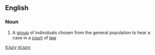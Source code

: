 ==English==
===Noun===
#A [[group]] of individuals chosen from the general population to hear a case in a [[court]] of [[law]]

[[it:jury]]
[[nl:jury]]